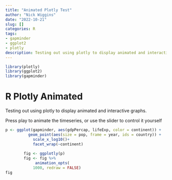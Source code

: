 ```yaml
---
title: "Animated Plotly Test"
author: "Nick Wiggins"
date: "2022-10-21"
slug: []
categories: R
tags:
- gapminder
- ggplot2
- plotly
description: Testing out using plotly to display animated and interactive graphs.
---
```


```r
library(plotly)
library(ggplot2)
library(gapminder)
```

# R Plotly Animated

Testing out using plotly to display animated and interactive graphs.

Press play to animate the timeseries, or use the slider to control it yourself 

```r
p <- ggplot(gapminder, aes(gdpPercap, lifeExp, color = continent)) +
          geom_point(aes(size = pop, frame = year, ids = country)) +
            scale_x_log10()+
            facet_wrap(~continent)
        
        fig <- ggplotly(p)
        fig <- fig %>% 
             animation_opts(
            1000, redraw = FALSE)
fig
```